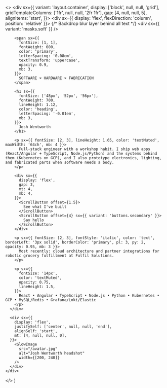 
  <>
    <div sx={{
      variant: 'layout.container',
      display: ['block', null, null, 'grid'],
      gridTemplateColumns: ['1fr', null, null, '2fr 1fr'],
      gap: [4, null, null, 5],
      alignItems: 'start',
    }}>
      <div sx={{ display: 'flex', flexDirection: 'column', position: 'relative' }}>
        {/* Backdrop blur layer behind all text */}
        <div sx={{ variant: 'masks.soft' }} />

        <span sx={{
          fontSize: [1, 1],
          fontWeight: 600,
          color: 'primary',
          letterSpacing: '0.08em',
          textTransform: 'uppercase',
          opacity: 0.9,
          mb: 3,
        }}>
          SOFTWARE × HARDWARE × FABRICATION
        </span>

        <h1 sx={{
          fontSize: ['48px', '52px', '56px'],
          fontWeight: 700,
          lineHeight: 1.12,
          color: 'heading',
          letterSpacing: '-0.01em',
          mb: 3,
        }}>
          Josh Wentworth
        </h1>

        <p sx={{ fontSize: [2, 3], lineHeight: 1.65, color: 'textMuted', maxWidth: '64ch', mb: 4 }}>
          Full-stack engineer with a workshop habit. I ship web apps (React/Angular + TypeScript, Node.js/Python) and the systems behind them (Kubernetes on GCP), and I also prototype electronics, lighting, and fabricated parts when software needs a body.
        </p>

        <div sx={{
          display: 'flex',
          gap: 3,
          mt: 4,
          mb: 4,
        }}>
          <ScrollButton offset={1.5}>
            See what I've built
          </ScrollButton>
          <ScrollButton offset={4} sx={{ variant: 'buttons.secondary' }}>
            Say hello
          </ScrollButton>
        </div>

        <p sx={{ fontSize: [2, 3], fontStyle: 'italic', color: 'text', borderLeft: '3px solid', borderColor: 'primary', pl: 3, py: 2, opacity: 0.95, mb: 3 }}>
          Most recently: cloud architecture and partner integrations for robotic grocery fulfillment at Fulfil Solutions.
        </p>

        <p sx={{
          fontSize: '14px',
          color: 'textMuted',
          opacity: 0.75,
          lineHeight: 1.5,
        }}>
          React • Angular • TypeScript • Node.js • Python • Kubernetes • GCP • MySQL/Redis • Grafana/Loki/Elastic
        </p>
      </div>

      <div sx={{
        display: 'flex',
        justifySelf: ['center', null, null, 'end'],
        alignSelf: 'start',
        mt: [4, null, null, 0],
      }}>
        <GlowImage
          src="/avatar.jpg"
          alt="Josh Wentworth headshot"
          width={[200, 240]}
        />
      </div>
    </div>

  </>
)
